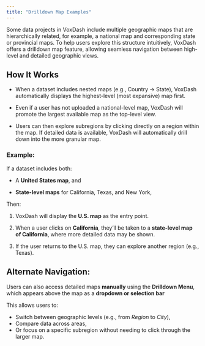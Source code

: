 ```yaml
---
title: "Drilldown Map Examples" 
---
```


Some data projects in VoxDash include multiple geographic maps that are hierarchically related, for example, a national map and corresponding state or provincial maps.
To help users explore this structure intuitively, VoxDash offers a drilldown map feature, allowing seamless navigation between high-level and detailed geographic views.

## How It Works

* When a dataset includes nested maps (e.g., Country → State), VoxDash automatically displays the highest-level (most expansive) map first.

* Even if a user has not uploaded a national-level map, VoxDash will promote the largest available map as the top-level view.

* Users can then explore subregions by clicking directly on a region within the map. If detailed data is available, VoxDash will automatically drill down into the more granular map.

### **Example:**

If a dataset includes both:

* A **United States map**, and

* **State-level maps** for California, Texas, and New York,

Then:

1. VoxDash will display the **U.S. map** as the entry point.

2. When a user clicks on **California**, they’ll be taken to a **state-level map of California**, where more detailed data may be shown.

3. If the user returns to the U.S. map, they can explore another region (e.g., Texas).

## **Alternate Navigation:**

Users can also access detailed maps **manually** using the **Drilldown Menu**, which appears above the map as a **dropdown or selection bar**

This allows users to:

* Switch between geographic levels (e.g., from *Region* to *City*),
* Compare data across areas,
* Or focus on a specific subregion without needing to click through the larger map.